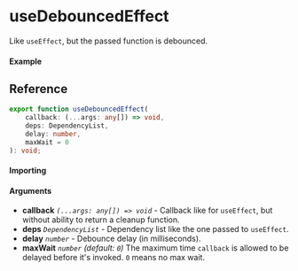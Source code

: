 # useDebouncedEffect

Like `useEffect`, but the passed function is debounced.

#### Example

## Reference

```ts
export function useDebouncedEffect(
	callback: (...args: any[]) => void,
	deps: DependencyList,
	delay: number,
	maxWait = 0
): void;
```

#### Importing

#### Arguments

- **callback** _`(...args: any[]) => void`_ - Callback like for `useEffect`, but without ability to
  return a cleanup function.
- **deps** _`DependencyList`_ - Dependency list like the one passed to `useEffect`.
- **delay** _`number`_ - Debounce delay (in milliseconds).
- **maxWait** _`number`_ _(default: `0`)_ The maximum time `callback` is allowed to be delayed
  before it's invoked. `0` means no max wait.
